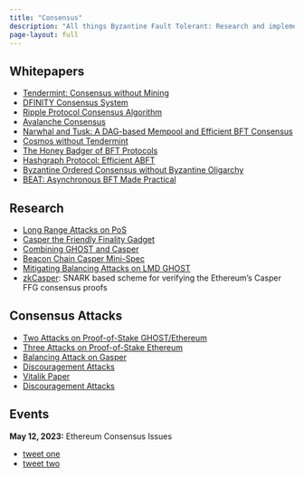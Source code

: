 ```yaml
---
title: "Consensus"
description: "All things Byzantine Fault Tolerant: Research and implementations of consensus mechanisms."
page-layout: full
---
```


## Whitepapers

- [Tendermint: Consensus without Mining](https://tendermint.com/static/docs/tendermint.pdf)
- [DFINITY Consensus System](https://cryptogurukul-com.b-cdn.net/wp-content/uploads/2021/08/dfinity-consensus.pdf)
- [Ripple Protocol Consensus Algorithm](https://ripple.com/files/ripple_consensus_whitepaper.pdf)
- [Avalanche Consensus](https://assets.website-files.com/5d80307810123f5ffbb34d6e/6009805681b416f34dcae012_Avalanche%20Consensus%20Whitepaper.pdf)
- [Narwhal and Tusk: A DAG-based Mempool and Efficient BFT Consensus](https://arxiv.org/pdf/2105.11827.pdf)
- [Cosmos without Tendermint](https://www.paradigm.xyz/2022/07/experiment-narwhal-bullshark-cosmos-stack)
- [The Honey Badger of BFT Protocols](https://eprint.iacr.org/2016/199.pdf)
- [Hashgraph Protocol: Efficient ABFT](https://hedera.com/hh-ieee_coins_paper-200516.pdf)
- [Byzantine Ordered Consensus without Byzantine Oligarchy](https://www.cs.cornell.edu/lorenzo/papers/Zhang20Byzantine.pdf)
- [BEAT: Asynchronous BFT Made Practical](https://www.csee.umbc.edu/~hbzhang/files/beat.pdf)

## Research

- [Long Range Attacks on PoS](https://www.youtube.com/watch?v=-uxHoEfxXC4)
- [Casper the Friendly Finality Gadget](https://arxiv.org/abs/1710.09437)
- [Combining GHOST and Casper](https://arxiv.org/abs/2003.03052)
- [Beacon Chain Casper Mini-Spec](https://ethresear.ch/t/beacon-chain-casper-mini-spec/2760/17)
- [Mitigating Balancing Attacks on LMD GHOST](https://notes.ethereum.org/@vbuterin/lmd_ghost_mitigation)
- [zkCasper](https://research.polytope.technology/zkcasper): SNARK based scheme for verifying the Ethereum's Casper FFG consensus proofs

## Consensus Attacks

- [Two Attacks on Proof-of-Stake GHOST/Ethereum](https://arxiv.org/pdf/2203.01315.pdf)
- [Three Attacks on Proof-of-Stake Ethereum](https://arxiv.org/abs/2110.10086)
- [Balancing Attack on Gasper](https://ethresear.ch/t/a-balancing-attack-on-gasper-the-current-candidate-for-eth2s-beacon-chain/8079)
- [Discouragement Attacks](https://eth2book.info/capella/part2/incentives/rewards/#discouragement-attacks)
- [Vitalik Paper](https://github.com/ethereum/research/blob/master/papers/discouragement/discouragement.pdf)
- [Discouragement Attacks](https://github.com/ethereum/research/blob/master/papers/discouragement/discouragement.pdf)

## Events

**May 12, 2023:** Ethereum Consensus Issues

- [tweet one](https://twitter.com/potuz1/status/1657031082749861891?s=20)
- [tweet two](https://twitter.com/TaylerUSA/status/1656840323392208899)